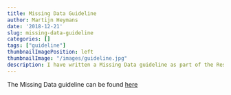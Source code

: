 ```yaml
---
title: Missing Data Guideline
author: Martijn Heymans
date: '2018-12-21'
slug: missing-data-guideline
categories: []
tags: ["guideline"]
thumbnailImagePosition: left
thumbnailImage: "/images/guideline.jpg"
description: I have written a Missing Data guideline as part of the Research Quality handbook for all researchers in and outside The Amsterdam Public Health research institute (collaborative research institute between the VUMC and AMC universities and Academic Hospitals in Amsterdam). This guideline may be useful for researchers.
---
```


The Missing Data guideline can be found [here](http://www.emgo.nl/kc/handling-missing-data/){target="_blank"}  
